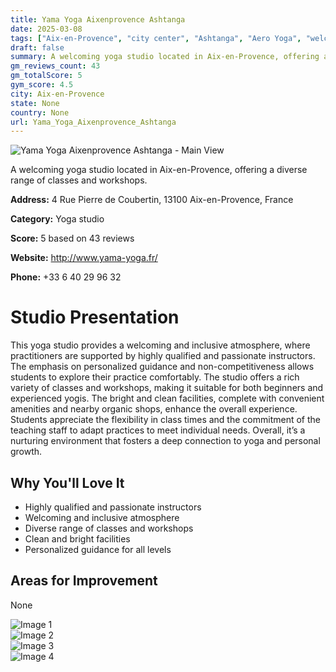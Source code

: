 ```yaml
---
title: Yama Yoga Aixenprovence Ashtanga
date: 2025-03-08
tags: ["Aix-en-Provence", "city center", "Ashtanga", "Aero Yoga", "welcoming", "inclusive", "Aix-en-Provence"]  
draft: false
summary: A welcoming yoga studio located in Aix-en-Provence, offering a diverse range of classes and workshops.
gm_reviews_count: 43
gm_totalScore: 5
gym_score: 4.5
city: Aix-en-Provence
state: None
country: None
url: Yama_Yoga_Aixenprovence_Ashtanga
---
```


<div className="aspect-[16/9] relative my-8">
  <img 
    src="https://lh5.googleusercontent.com/p/AF1QipNTaCbmkwOhE4Jy0RaX170nA2AX2WYsgkGzTVnS=w1920-h1080-k-no"
    alt="Yama Yoga Aixenprovence Ashtanga - Main View"
    className="object-cover absolute inset-0 w-full h-full rounded-lg"
  />
</div>

A welcoming yoga studio located in Aix-en-Provence, offering a diverse range of classes and workshops.

**Address:** 4 Rue Pierre de Coubertin, 13100 Aix-en-Provence, France

**Category:** Yoga studio

**Score:** 5 based on 43 reviews

**Website:** http://www.yama-yoga.fr/

**Phone:** +33 6 40 29 96 32

# Studio Presentation

This yoga studio provides a welcoming and inclusive atmosphere, where practitioners are supported by highly qualified and passionate instructors. The emphasis on personalized guidance and non-competitiveness allows students to explore their practice comfortably. The studio offers a rich variety of classes and workshops, making it suitable for both beginners and experienced yogis. The bright and clean facilities, complete with convenient amenities and nearby organic shops, enhance the overall experience. Students appreciate the flexibility in class times and the commitment of the teaching staff to adapt practices to meet individual needs. Overall, it’s a nurturing environment that fosters a deep connection to yoga and personal growth.

## Why You'll Love It

- Highly qualified and passionate instructors
- Welcoming and inclusive atmosphere
- Diverse range of classes and workshops
- Clean and bright facilities
- Personalized guidance for all levels

## Areas for Improvement

None

<div className="grid grid-cols-1 xl:grid-cols-2 gap-4 my-8">
<div className="aspect-[4/3] relative"><img src="https://lh5.googleusercontent.com/p/AF1QipPVgNVAfXi_ZFBkiRTH1mHyMBS93MDOuz3UFTj3=w1920-h1080-k-no" alt="Image 1" className="object-cover absolute inset-0 w-full h-full rounded-lg" /></div>
<div className="aspect-[4/3] relative"><img src="https://lh5.googleusercontent.com/p/AF1QipO4t2LS9ZkvKmUyeO8IC79U3w64bX3L74EnwH8N=w1920-h1080-k-no" alt="Image 2" className="object-cover absolute inset-0 w-full h-full rounded-lg" /></div>
<div className="aspect-[4/3] relative"><img src="https://lh5.googleusercontent.com/p/AF1QipNlfC8YOcUNH8EM9JfrAQii8ZlMz-HJ1OT8gGMV=w1920-h1080-k-no" alt="Image 3" className="object-cover absolute inset-0 w-full h-full rounded-lg" /></div>
<div className="aspect-[4/3] relative"><img src="https://lh5.googleusercontent.com/p/AF1QipMVqSRfmNZjHcyeevPhh4aer0wayc_6MtR7UhmV=w1920-h1080-k-no" alt="Image 4" className="object-cover absolute inset-0 w-full h-full rounded-lg" /></div>
</div>
